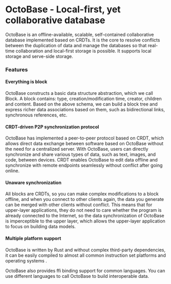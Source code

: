 # OctoBase - Local-first, yet collaborative database

OctoBase is an offline-available, scalable, self-contained collaborative database implemented based on CRDTs.
It is the core to resolve conflicts between the duplication of data and manage the databases so that real-time collaboration and local-first storage is possible.
It supports local storage and serve-side storage.

### Features

#### Everything is block

OctoBase constructs a basic data structure abstraction, which we call Block.
A block contains: type, creation/modification time, creator, children and content.
Based on the above schema, we can build a block tree and express richer data associations based on them, such as bidirectional links, synchronous references, etc.

#### CRDT-driven P2P synchronization protocol

OctoBase has implemented a peer-to-peer protocol based on CRDT, which allows direct data exchange between software based on OctoBase without the need for a centralized server. With OctoBase, users can directly synchronize and share various types of data, such as text, images, and code, between devices. CRDT enables OctoBase to edit data offline and synchronize with remote endpoints seamlessly without conflict after going online.

#### Unaware synchronization

All blocks are CRDTs, so you can make complex modifications to a block offline, and when you connect to other clients again, the data you generate can be merged with other clients without conflict.
This means that for upper-layer applications, they do not need to care whether the program is already connected to the Internet, so the data synchronization of OctoBase is imperceptible to the upper layer, which allows the upper-layer application to focus on building data models.

#### Multiple platform support

OctoBase is written by Rust and without complex third-party dependencies, it can be easily compiled to almost all common instruction set platforms and operating systems .

OctoBase also provides ffi binding support for common languages. You can use different languages to call OctoBase to build interoperable data.
